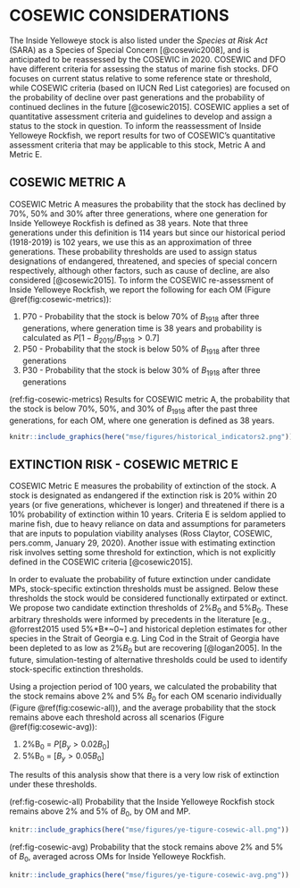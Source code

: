 # COSEWIC CONSIDERATIONS {#app:cosewic}

The Inside Yelloweye stock is also listed under the *Species at Risk Act* (SARA) as a Species of Special Concern [@cosewic2008], and is anticipated to be reassessed by the COSEWIC in 2020. COSEWIC and DFO have different criteria for assessing the status of marine fish stocks. DFO focuses on current status relative to some reference state or threshold, while COSEWIC criteria (based on IUCN Red List categories) are focused on the probability of decline over past generations and the probability of continued declines in the future [@cosewic2015]. COSEWIC applies a set of quantitative assessment criteria and guidelines to develop and assign a status to the stock in question. To inform the reassessment of Inside Yelloweye Rockfish, we report results for two of COSEWIC's quantitative assessment criteria that may be applicable to this stock, Metric A and Metric E.

## COSEWIC METRIC A

COSEWIC Metric A measures the probability that the stock has declined by 70%, 50% and 30% after three generations, where one generation for Inside Yelloweye Rockfish is defined as 38 years.
Note that three generations under this definition is 114 years but since our historical period (1918-2019) is 102 years, we use this as an approximation of three generations.
These probability thresholds are used to assign status designations of endangered, threatened, and species of special concern respectively, although other factors, such as cause of decline, are also considered [@cosewic2015].
To inform the COSEWIC re-assessment of Inside Yelloweye Rockfish, we report the following for each OM (Figure \@ref(fig:cosewic-metrics)):

1. P70 - Probability that the stock is below 70% of *B*~1918~ after three generations, where generation time is 38 years and probability is calculated as $P[1 - B_{2019}/B_{1918} > 0.7]$
2. P50 - Probability that the stock is below 50% of *B*~1918~ after three generations
3. P30 - Probability that the stock is below 30% of *B*~1918~ after three generations

(ref:fig-cosewic-metrics)
Results for COSEWIC metric A, the probability that the stock is below 70%, 50%, and 30% of *B*~1918~ after the past three generations, for each OM, where one generation is defined as 38 years. 

```r
knitr::include_graphics(here("mse/figures/historical_indicators2.png"))
```

## EXTINCTION RISK - COSEWIC METRIC E

COSEWIC Metric E measures the probability of extinction of the stock. A stock is designated as endangered if the extinction risk is 20% within 20 years (or five generations, whichever is longer) and threatened if there is a 10% probability of extinction within 10 years. Criteria E is seldom applied to marine fish, due to heavy reliance on data and assumptions for parameters that are inputs to population viability analyses (Ross Claytor, COSEWIC, pers.comm, January 29, 2020). Another issue with estimating extinction risk involves setting some threshold for extinction, which is not explicitly defined in the COSEWIC criteria [@cosewic2015].  

In order to evaluate the probability of future extinction under candidate MPs, stock-specific extinction thresholds must be assigned.
Below these thresholds the stock would be considered functionally extirpated or extinct.
We propose two candidate extinction thresholds of 2%*B*~0~ and 5%*B*~0~.
These arbitrary thresholds were informed by precedents in the literature [e.g., @forrest2015 used 5%*B*~0~] and historical depletion estimates for other species in the Strait of Georgia e.g. Ling Cod in the Strait of Georgia have been depleted to as low as 2%*B*~0~ but are recovering [@logan2005]. 
In the future, simulation-testing of alternative thresholds could be used to identify stock-specific extinction thresholds.

Using a projection period of 100 years, we calculated the probability that the stock remains above 2% and 5% *B*~0~ for each OM scenario individually (Figure \@ref(fig:cosewic-all)), and the average probability that the stock remains above each threshold across all scenarios (Figure \@ref(fig:cosewic-avg)):

1. 2%B~0~ = $P[B_y > 0.02 B_0]$
2. 5%B~0~ = $[B_y > 0.05 B_0]$

The results of this analysis show that there is a very low risk of extinction under these thresholds. 

(ref:fig-cosewic-all)
Probability that the Inside Yelloweye Rockfish stock remains above 2% and 5% of *B*~0~, by OM and MP. 

```r
knitr::include_graphics(here("mse/figures/ye-tigure-cosewic-all.png"))
```

\clearpage

(ref:fig-cosewic-avg)
Probability that the stock remains above 2% and 5% of *B*~0~, averaged across OMs for Inside Yelloweye Rockfish. 

```r
knitr::include_graphics(here("mse/figures/ye-tigure-cosewic-avg.png"))
```


















\clearpage
